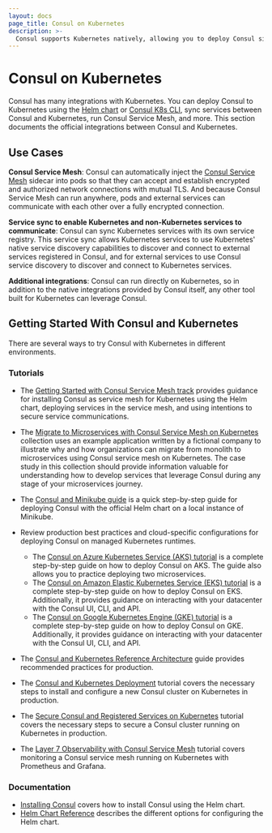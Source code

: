 ```yaml
---
layout: docs
page_title: Consul on Kubernetes
description: >-
  Consul supports Kubernetes natively, allowing you to deploy Consul sidecars to a Kubernetes service mesh and sync the k8s service registry with non-k8s services. Learn how to install Consul on Kubernetes with Helm or the Consul K8s CLI and get started with tutorials.
---
```


# Consul on Kubernetes

Consul has many integrations with Kubernetes. You can deploy Consul
to Kubernetes using the [Helm chart](/consul/docs/k8s/installation/install#helm-chart-installation) or [Consul K8s CLI](/consul/docs/k8s/installation/install-cli#consul-k8s-cli-installation), sync services between Consul and
Kubernetes, run Consul Service Mesh, and more.
This section documents the official integrations between Consul and Kubernetes.

## Use Cases

**Consul Service Mesh**: 
Consul can automatically inject the [Consul Service Mesh](/consul/docs/connect)
sidecar into pods so that they can accept and establish encrypted
and authorized network connections with mutual TLS. And because Consul Service Mesh
can run anywhere, pods and external services can communicate with each other over a fully encrypted connection.

**Service sync to enable Kubernetes and non-Kubernetes services to communicate**: 
Consul can sync Kubernetes services with its own service registry. This service sync allows
Kubernetes services to use Kubernetes' native service discovery capabilities to discover
and connect to external services registered in Consul, and for external services
to use Consul service discovery to discover and connect to Kubernetes services.

**Additional integrations**: Consul can run directly on Kubernetes, so in addition to the
native integrations provided by Consul itself, any other tool built for
Kubernetes can leverage Consul.

## Getting Started With Consul and Kubernetes

There are several ways to try Consul with Kubernetes in different environments.

### Tutorials

- The [Getting Started with Consul Service Mesh track](/consul/tutorials/get-started-kubernetes)
  provides guidance for installing Consul as service mesh for Kubernetes using the Helm
  chart, deploying services in the service mesh, and using intentions to secure service
  communications.

- The [Migrate to Microservices with Consul Service Mesh on Kubernetes](/consul/tutorials/microservices?utm_source=docs)
  collection uses an example application written by a fictional company to illustrate why and how organizations can
  migrate from monolith to microservices using Consul service mesh on Kubernetes. The case study in this collection
  should provide information valuable for understanding how to develop services that leverage Consul during any stage
  of your microservices journey.

- The [Consul and Minikube guide](/consul/tutorials/kubernetes/kubernetes-minikube?utm_source=docs) is a quick step-by-step guide for deploying Consul with the official Helm chart on a local instance of Minikube.

- Review production best practices and cloud-specific configurations for deploying Consul on managed Kubernetes runtimes.

  - The [Consul on Azure Kubernetes Service (AKS) tutorial](/consul/tutorials/kubernetes/kubernetes-aks-azure?utm_source=docs) is a complete step-by-step guide on how to deploy Consul on AKS. The guide also allows you to practice deploying two microservices.
  - The [Consul on Amazon Elastic Kubernetes Service (EKS) tutorial](/consul/tutorials/kubernetes/kubernetes-eks-aws?utm_source=docs) is a complete step-by-step guide on how to deploy Consul on EKS. Additionally, it provides guidance on interacting with your datacenter with the Consul UI, CLI, and API.
  - The [Consul on Google Kubernetes Engine (GKE) tutorial](/consul/tutorials/kubernetes/kubernetes-gke-google?utm_source=docs) is a complete step-by-step guide on how to deploy Consul on GKE. Additionally, it provides guidance on interacting with your datacenter with the Consul UI, CLI, and API.

- The [Consul and Kubernetes Reference Architecture](/consul/tutorials/kubernetes/kubernetes-reference-architecture?utm_source=docs) guide provides recommended practices for production.

- The [Consul and Kubernetes Deployment](/consul/tutorials/kubernetes/kubernetes-deployment-guide?utm_source=docs) tutorial covers the necessary steps to install and configure a new Consul cluster on Kubernetes in production.

- The [Secure Consul and Registered Services on Kubernetes](/consul/tutorials/kubernetes/kubernetes-secure-agents?utm_source=docs) tutorial covers
  the necessary steps to secure a Consul cluster running on Kubernetes in production.

- The [Layer 7 Observability with Consul Service Mesh](/consul/tutorials/kubernetes/kubernetes-layer7-observability) tutorial covers monitoring a
  Consul service mesh running on Kubernetes with Prometheus and Grafana.

### Documentation

- [Installing Consul](/consul/docs/deploy/server/k8s/helm) covers how to install Consul using the Helm chart.
- [Helm Chart Reference](/consul/docs/reference/k8s/helm) describes the different options for configuring the Helm chart.
